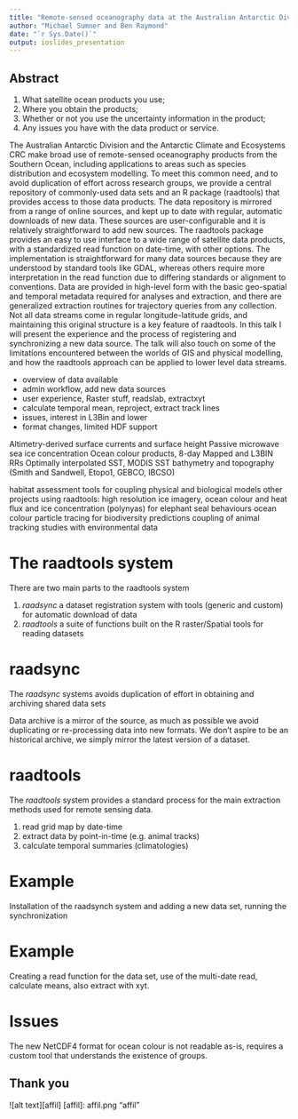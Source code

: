 ```yaml
---
title: "Remote-sensed oceanography data at the Australian Antarctic Division and Antarctic Climate and Ecosystems CRC"
author: "Michael Sumner and Ben Raymond"
date: "`r Sys.Date()`"
output: ioslides_presentation
---
```


## Abstract


1) What satellite ocean products you use; 
2) Where you obtain the products; 
3) Whether or not you use the uncertainty information in the product; 
4) Any issues you have with the data product or service. 




The Australian Antarctic Division and the Antarctic Climate and Ecosystems CRC make broad use of remote-sensed oceanography products from the Southern Ocean, including applications to areas such as species distribution and ecosystem modelling. To meet this common need, and to avoid duplication of effort across research groups, we provide a central repository of commonly-used data sets and an R package (raadtools) that provides access to those data products.
The data repository is mirrored from a range of online sources, and kept up to date with regular, automatic downloads of new data. These sources are user-configurable and it is relatively straightforward to add new sources.
The raadtools package provides an easy to use interface to a wide range of satellite data products, with a standardized read function on date-time, with other options. The implementation is straightforward for many data sources because they are understood by standard tools like GDAL, whereas others require more interpretation in the read function due to differing standards or alignment to conventions. Data are provided in high-level form with the basic geo-spatial and temporal metadata required for analyses and extraction, and there are generalized extraction routines for trajectory queries from any collection. Not all data streams come in regular longitude-latitude grids, and maintaining this original structure is a key feature of raadtools. In this talk I will present the experience and the process of registering and synchronizing a new data source. The talk will also touch on some of the limitations encountered between the worlds of GIS and physical modelling, and how the raadtools approach can be applied to lower level data streams.


- overview of data available
- admin workflow, add new data sources
- user experience, Raster stuff, readslab, extractxyt
- calculate temporal mean, reproject, extract track lines
- issues, interest in L3Bin and lower
- format changes, limited HDF support


Altimetry-derived surface currents and surface height
Passive microwave sea ice concentration
Ocean colour products, 8-day Mapped and L3BIN RRs
Optimally interpolated SST, MODIS SST
bathymetry and topography (Smith and Sandwell, Etopo1, GEBCO, IBCSO)

habitat assessment
tools for coupling physical and biological models
other projects using raadtools: 
 high resolution ice imagery, ocean colour and heat flux  and ice concentration (polynyas) for elephant seal behaviours
 ocean colour particle tracing for biodiversity predictions
 coupling of animal tracking studies with environmental data

# The raadtools system

There are two main parts to the raadtools system

1) *raadsync* a dataset registration system with tools (generic and custom) for automatic download of data
2) *raadtools* a suite of functions built on the R raster/Spatial tools for reading datasets


# raadsync

The *raadsync* systems avoids duplication of effort in obtaining and archiving shared data sets

Data archive is a mirror of the source, as much as possible we avoid duplicating or re-processing data into new formats. We  don't aspire to be an historical archive, we simply mirror the latest version of a dataset. 

# raadtools

The *raadtools* system provides a standard process for the main extraction methods used for remote sensing data.

1) read grid map by date-time
2) extract data by point-in-time (e.g. animal tracks)
3) calculate temporal summaries (climatologies)

# Example

Installation of the raadsynch system and adding a new data set, running the synchronization

# Example

Creating a read function for the data set, use of the multi-date read, calculate means, also extract with xyt. 

# Issues

The new NetCDF4 format for ocean colour is not readable as-is, requires a custom tool that understands the existence of groups. 



## Thank you

![alt text][affil]
[affil]: affil.png "affil"
 
